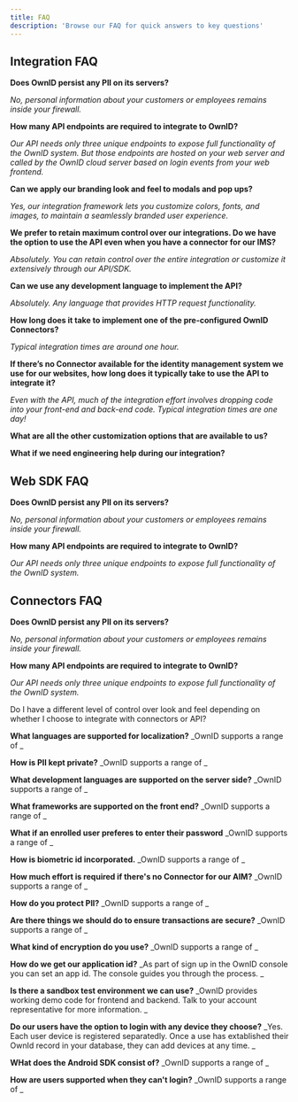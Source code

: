 ```yaml
---
title: FAQ
description: 'Browse our FAQ for quick answers to key questions'
---
```

## Integration FAQ

**Does OwnID persist any PII on its servers?**

_No, personal information about your customers or employees remains inside your firewall._

**How many API endpoints are required to integrate to OwnID?**

_Our API needs only three unique endpoints to expose full functionality of the OwnID system. But those endpoints are hosted on your web server and called by the OwnID cloud server based on login events from your web frontend._


**Can we apply our branding look and feel to modals and pop ups?**

_Yes, our integration framework lets you customize colors, fonts, and images, to maintain a seamlessly branded user experience._

**We prefer to retain maximum control over our integrations. Do we have the option to use the API even when you have a connector for our IMS?**

_Absolutely. You can retain control over the entire integration or customize it extensively through our API/SDK._

**Can we use any development language to implement the API?**

_Absolutely. Any language that provides HTTP request functionality._ 

**How long does it take to implement one of the pre-configured OwnID Connectors?**

_Typical integration times are around one hour._

**If there’s no Connector available for the identity management system we use for our websites, how long does it typically take to use the API to integrate it?**

_Even with the API, much of the integration effort involves dropping code into your front-end and  back-end code. Typical integration times are one day!_

**What are all the other customization options that are available to us?**

**What if we need engineering help during our integration?**

## Web SDK FAQ

**Does OwnID persist any PII on its servers?**

_No, personal information about your customers or employees remains inside your firewall._

**How many API endpoints are required to integrate to OwnID?**

_Our API needs only three unique endpoints to expose full functionality of the OwnID system._

## Connectors FAQ

**Does OwnID persist any PII on its servers?**

_No, personal information about your customers or employees remains inside your firewall._

**How many API endpoints are required to integrate to OwnID?**

_Our API needs only three unique endpoints to expose full functionality of the OwnID system._

Do I have a different level of control over look and feel depending on whether I choose to integrate with connectors or API?

**What languages are supported for localization?**
_OwnID supports a range of _

**How is PII kept private?**
_OwnID supports a range of _

**What development languages are supported on the server side?**
_OwnID supports a range of _

**What frameworks are supported on the front end?**
_OwnID supports a range of _

**What if an enrolled user preferes to enter their password**
_OwnID supports a range of _

**How is biometric id incorporated.**
_OwnID supports a range of _

**How much effort is required if there's no Connector for our AIM?**
_OwnID supports a range of _

**How do you protect PII?**
_OwnID supports a range of _

**Are there things we should do to ensure transactions are secure?**
_OwnID supports a range of _

**What kind of encryption do you use?**
_OwnID supports a range of _

**How do we get our application id?**
_As part of sign up in the OwnID console you can set an app id. The console guides you through the process. _

**Is there a sandbox test environment we can use?**
_OwnID provides working demo code for frontend and backend. Talk to your account representative for more information. _

**Do our users have the option to login with any device they choose?**
_Yes. Each user device is registered separatedly. Once a use has extablished their OwnId record in your database, they can add devices at any time. _

**WHat does the Android SDK consist of?**
_OwnID supports a range of _

**How are users supported when they can't login?**
_OwnID supports a range of _


